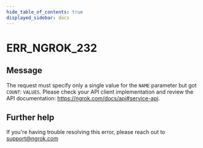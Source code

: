 ```yaml
---
hide_table_of_contents: true
displayed_sidebar: docs
---
```



# ERR_NGROK_232

## Message

The request must specify only a single value for the `NAME` parameter but got `COUNT`: `VALUES`. Please check your API client implementation and review the API documentation: https://ngrok.com/docs/api#service-api.

<ErrorDetails error="err_ngrok_232" />

## Further help

If you're having trouble resolving this error, please reach out to [support@ngrok.com](mailto:support@ngrok.com?subject=Help%20with%20ERR_NGROK_232)
